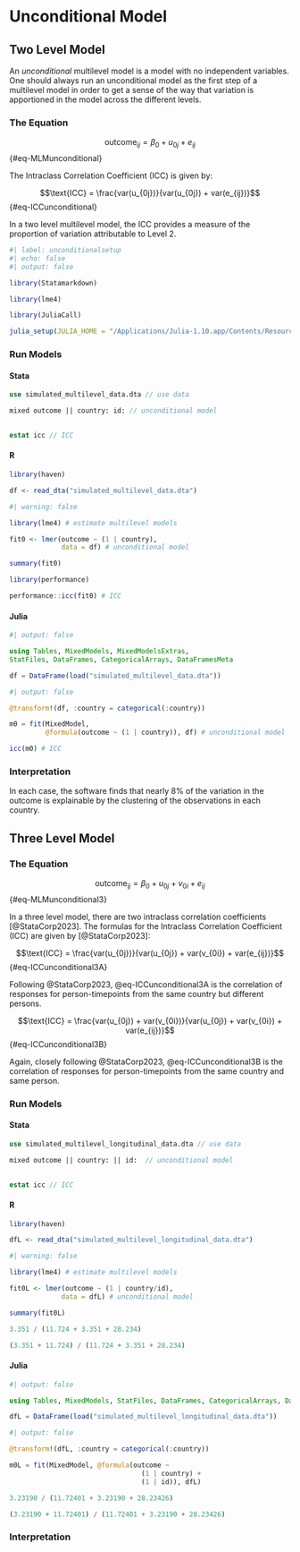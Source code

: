 # Unconditional Model

## Two Level Model

An *unconditional* multilevel model is a model with no independent variables. One should always run an unconditional model as the first step of a multilevel model in order to get a sense of the way that variation is apportioned in the model across the different levels.

### The Equation

$$\text{outcome}_{ij}= \beta_0 + u_{0j} + e_{ij}$$ {#eq-MLMunconditional}

The Intraclass Correlation Coefficient (ICC) is given by:

$$\text{ICC} = \frac{var(u_{0j})}{var(u_{0j}) + var(e_{ij})}$$ {#eq-ICCunconditional}

In a two level multilevel model, the ICC provides a measure of the proportion of variation attributable to Level 2.

```r
#| label: unconditionalsetup
#| echo: false
#| output: false

library(Statamarkdown)

library(lme4) 

library(JuliaCall)

julia_setup(JULIA_HOME = "/Applications/Julia-1.10.app/Contents/Resources/julia/bin")

```

### Run Models

::: {.panel-tabset group="language"}

#### Stata

```stata

use simulated_multilevel_data.dta // use data

```

```stata

mixed outcome || country: id: // unconditional model
  
```

```stata
  
estat icc // ICC

```

#### R

```r

library(haven)

df <- read_dta("simulated_multilevel_data.dta")

```

```r
#| warning: false

library(lme4) # estimate multilevel models

fit0 <- lmer(outcome ~ (1 | country),
             data = df) # unconditional model

summary(fit0)

```

```r

library(performance)

performance::icc(fit0) # ICC

```

#### Julia

```julia
#| output: false

using Tables, MixedModels, MixedModelsExtras, 
StatFiles, DataFrames, CategoricalArrays, DataFramesMeta

df = DataFrame(load("simulated_multilevel_data.dta"))

```

```julia
#| output: false

@transform!(df, :country = categorical(:country))

```

```julia

m0 = fit(MixedModel, 
         @formula(outcome ~ (1 | country)), df) # unconditional model

```

```julia

icc(m0) # ICC

```

:::

### Interpretation

In each case, the software finds that nearly 8% of the variation in the outcome is explainable by the clustering of the observations in each country.

## Three Level Model

### The Equation

$$\text{outcome}_{ij}= \beta_0 + u_{0j} + v_{0i} + e_{ij}$$ {#eq-MLMunconditional3}

In a three level model, there are two intraclass correlation coefficients [@StataCorp2023]. The formulas for the Intraclass Correlation Coefficient (ICC) are given by [@StataCorp2023]:

$$\text{ICC} = \frac{var(u_{0j})}{var(u_{0j}) + var(v_{0i}) + var(e_{ij})}$$ {#eq-ICCunconditional3A}

Following @StataCorp2023, @eq-ICCunconditional3A is the correlation of responses for person-timepoints from the same country but different persons.

$$\text{ICC} = \frac{var(u_{0j}) + var(v_{0i})}{var(u_{0j}) + var(v_{0i}) + var(e_{ij})}$$ {#eq-ICCunconditional3B}

Again, closely following @StataCorp2023, @eq-ICCunconditional3B is the correlation of responses for person-timepoints from the same country and same person.

### Run Models

::: {.panel-tabset group="language"}

#### Stata

```stata

use simulated_multilevel_longitudinal_data.dta // use data

```

```stata

mixed outcome || country: || id:  // unconditional model
  
```

```stata
  
estat icc // ICC

```

#### R

```r

library(haven)

dfL <- read_dta("simulated_multilevel_longitudinal_data.dta")

```

```r
#| warning: false

library(lme4) # estimate multilevel models

fit0L <- lmer(outcome ~ (1 | country/id),
             data = dfL) # unconditional model

summary(fit0L)

```

```r

3.351 / (11.724 + 3.351 + 28.234)

(3.351 + 11.724) / (11.724 + 3.351 + 28.234)

```

#### Julia

```julia
#| output: false

using Tables, MixedModels, StatFiles, DataFrames, CategoricalArrays, DataFramesMeta

dfL = DataFrame(load("simulated_multilevel_longitudinal_data.dta"))

```

```julia
#| output: false

@transform!(dfL, :country = categorical(:country))

```

```julia

m0L = fit(MixedModel, @formula(outcome ~ 
                                 (1 | country) + 
                                 (1 | id)), dfL)

```

```julia

3.23190 / (11.72401 + 3.23190 + 28.23426)

(3.23190 + 11.72401) / (11.72401 + 3.23190 + 28.23426)

```

:::

### Interpretation





